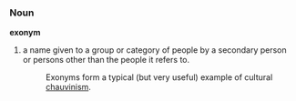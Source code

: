 ===Noun===
'''exonym'''

# a name given to a group or category of people by a secondary person or persons other than the people it refers to. 
#:Exonyms form a typical (but very useful) example of cultural [[chauvinism]].